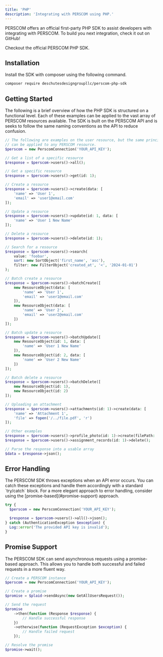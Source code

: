 ```yaml
---
title: 'PHP'
description: 'Integrating with PERSCOM using PHP.'
---
```


PERSCOM offers an official first-party PHP SDK to assist developers with integrating with PERSCOM. To build you next integration, check it
out on GitHub!

<Card title="Visit GitHub" icon="github" href="https://github.com/deschutesdesigngroupllc/perscom-php-sdk">
  Checkout the official PERSCOM PHP SDK.
</Card>

## Installation

Install the SDK with composer using the following command.

```bash
composer require deschutesdesigngroupllc/perscom-php-sdk
```

## Getting Started

The following is a brief overview of how the PHP SDK is structured on a functional level. Each of these examples can be applied to the vast array of PERSCOM resources available. The SDK is built on the PERSCOM API and is seeks to follow the same naming conventions as the API to reduce confusion.

```php
// The following are examples on the user resource, but the same principles
// can be applied to any PERSCOM resource. 
$perscom = new PerscomConnection('YOUR_API_KEY');

// Get a list of a specific resource
$response = $perscom->users()->all();

// Get a specific resource
$response = $perscom->users()->get(id: 1);

// Create a resource
$response = $perscom->users()->create(data: [
    'name' => 'User 1',
    'email' => 'user1@email.com'
]);

// Update a resource
$response = $perscom->users()->update(id: 1, data: [
    'name' => 'User 1 New Name'
]);

// Delete a resource
$response = $perscom->users()->delete(id: 1);

// Search for a resource
$response = $perscom->users()->search(
    value: 'foobar', 
    sort: new SortObject('first_name', 'asc'), 
    filter: new FilterObject('created_at', '<', '2024-01-01')
);

// Batch create a resource
$response = $perscom->users()->batchCreate([
    new ResourceObject(data: [
        'name' => 'User 1',
        'email' => 'user1@email.com'
    ]),
    new ResourceObject(data: [
        'name' => 'User 2',
        'email' => 'user2@email.com'
    ])
]);

// Batch update a resource
$response = $perscom->users()->batchUpdate([
    new ResourceObject(id: 1, data: [
        'name' => 'User 1 New Name'
    ]),
    new ResourceObject(id: 2, data: [
        'name' => 'User 2 New Name'
    ])
]);

// Batch delete a resource
$response = $perscom->users()->batchDelete([
    new ResourceObject(id: 1),
    new ResourceObject(id: 2)
]);

// Uploading an attachment
$response = $perscom->users()->attachments(id: 1)->create(data: [
    'name' => 'Attachment 1',
    'file' => fopen('/../file.pdf', 'r')
]);

// Other examples
$response = $perscom->users()->profile_photo(id: 1)->create(filePath: 'image.jpg');
$response = $perscom->users()->assignment_records(id: 1)->delete();

// Parse the response into a usable array
$data = $response->json();
```

## Error Handling

The PERSCOM SDK throws exceptions when an API error occurs. You can catch these exceptions and handle them accordingly with a standard \`try/catch\` block. For a more elegant approach to error handling, consider using the \[promise-based]\(#promise-support) approach.

```php
try {
  $perscom = new PerscomConnection('YOUR_API_KEY');

  $response = $perscom->users()->all()->json();
} catch (AuthenticationException $exception) {
  Log::error('The provided API key is invalid');
}
```

## Promise Support

The PERSCOM SDK can send asynchronous requests using a promise-based approach. This allows you to handle both successful and failed requests in a more fluent way.

```php
// Create a PERSCOM instance
$perscom = new PerscomConnection('YOUR_API_KEY');

// Create a promise
$promise = $plaid->sendAsync(new GetAllUsersRequest());

// Send the request
$promise
    ->then(function (Response $response) {
        // Handle successful response
    })
    ->otherwise(function (RequestException $exception) {
        // Handle failed request
    });

// Resolve the promise
$promise->wait();
```